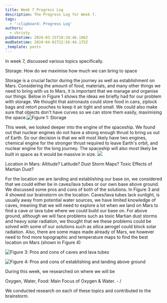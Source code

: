 ```yaml
---
title: Week 7 Progress Log
description: The Progress Log for Week 7.
tags:
  - ':clipboard: Progress Log'
authors:
  - christy
pubDatetime: 2024-03-15T10:34:46.106Z
modDatetime: 2024-04-01T22:56:44.175Z
_template: posts
---
```


In week 7, discussed various topics specifically.

Storage: How do we maximise how much we can bring to space

Storage is a crucial factor during the journey as well as establishment on Mars. Considering the amount of food, materials, and many other things we need to bring with us to Mars, it is important that we manage and organise our things. Below in Figure 1 shows the ideas we briefly had for our problem with storage. We thought that astronauts could store food in cans, ziplock bags and retort pouches to keep it air tight and small. We could also make sure that objects don't have curves so we can store them easily, maximising the space.![](</assets/images/Screenshot 2024-03-28 at 10.12.14.png> "Figure 1: Storage")

This week, we looked deeper into the engine of the spaceship. We found out that nuclear engines do not have a strong enough thrust to bring us out of Earth. So our decision is that we will most likely have two engines, chemical engine for the stronger thrust required to leave Earth's orbit, and nuclear engine for the long journey. The spaceship will also most likely be built in space as it would be massive in size. ![](</assets/images/Screenshot 2024-04-02 at 09.30.43.png>)

Location in Mars: Altitude? Latitude? Dust Storm Maps? Toxic Effects of Martian Dust?

For the location we are landing and establishing our base on, we considered that we could either be in caves/lava tubes or our own base above ground. We discussed some pros and cons of both of the solutions. In Figure 3 and 4 showed our brainstorm on the location. Caves/lava tubes lack sunlight, is usually away from potential water sources, we have limited knowledge of caves, meaning that we will need to explore a lot when we land on Mars to find a cave or lava tube where we could build our base on. For above ground, although we will face problems such as toxic Martian dust storms and heavy solar radiation, we thought that we these problems could be solved with some of our solutions such as silica aerogel could block solar radiation. Also, there are some maps made already of Mars, we however need to find more topographic and temperature maps to find the best location on Mars (shown in Figure 4)

![](</assets/images/Screenshot 2024-04-02 at 09.38.47.png> "Figure 3: Pros and cons of caves and lava tubes")

![](</assets/images/Screenshot 2024-04-02 at 09.53.02.png> "Figure 4: Pros and cons of establishing and landing above ground")

During this week, we researched on where we will be

Oxygen, Water, Food: Main Focus of Oxygen & Water. - /

We conducted research on each of these topics and contributed to the brainstorm.
